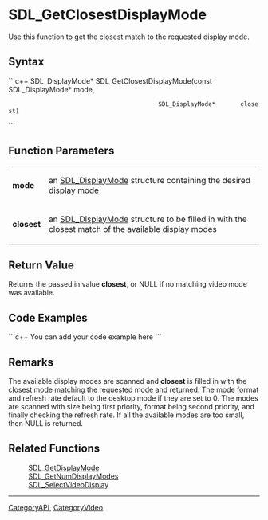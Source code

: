 <!-- pragma section-numbers off -->
<!-- pragma disable-camelcase -->

= SDL_GetClosestDisplayMode =
Use this function to get the closest match to the requested display mode.


== Syntax ==
```c++
SDL_DisplayMode* SDL_GetClosestDisplayMode(const SDL_DisplayMode* mode,
                                           SDL_DisplayMode*       closest)
```

== Function Parameters ==
{|
|'''mode'''
|an [[SDL_DisplayMode]] structure containing the desired display mode
|-
|'''closest'''
|an [[SDL_DisplayMode]] structure to be filled in with the closest match of the available display modes
|}

== Return Value ==
Returns the passed in value '''closest''', or NULL if no matching video mode was available. 

== Code Examples ==
```c++
You can add your code example here
```

== Remarks ==
The available display modes are scanned and '''closest''' is filled in with the closest mode matching the requested mode and returned. The mode format and refresh rate default to the desktop mode if they are set to 0. The modes are scanned with size being first priority, format being second priority, and finally checking the refresh rate. If all the available modes are too small, then NULL is returned.

== Related Functions ==
:[[SDL_GetDisplayMode]]
:[[SDL_GetNumDisplayModes]]
:[[SDL_SelectVideoDisplay]]

----
[[CategoryAPI]], [[CategoryVideo]]

